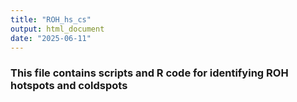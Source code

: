 ```yaml
---
title: "ROH_hs_cs"
output: html_document
date: "2025-06-11"
---
```


### This file contains scripts and R code for identifying ROH hotspots and coldspots
```r

```
